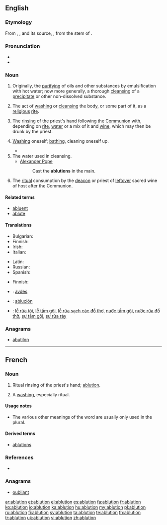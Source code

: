 ==English==

===Etymology===
From {{etyl|frm}} {{term|ablucion}}, {{term|ablution|lang=fr}}, and its source, {{etyl|LL.}} {{term|ablutio||washing, cleansing, ablution|lang=la}}, from the stem of {{etyl|la}} {{term|abluo|abluō|I wash away|lang=la}}.

===Pronunciation===
* {{rhymes|uːʃən}}
* {{audio|en-us-ablution.ogg|Audio (US)}}

===Noun===
{{en-noun}}

# {{chemistry}} Originally, the [[purifying]] of oils and other substances by emulsification with hot water; now more generally, a thorough [[cleansing]] of a [[precipitate]] or other non-dissolved substance. {{defdate|from 15th c.}}
# The act of [[washing]] or [[cleansing]] the body, or some part of it, as a [[religious]] [[rite]]. {{defdate|from 16th c.}}
# {{context|Western|_|Christianity}} The [[rinse|rinsing]] of the priest's hand following the [[Communion]] with, depending on [[rite]], [[water]] or a mix of it and [[wine]], which may then be drunk by the priest. {{defdate|from 17th c.}}
# {{literary|or|humorous|usually|in plural}} [[washing|Washing]] oneself; [[bathing]], cleaning oneself up. {{defdate|from 17th c.}}
#* {{quote-book|year=1835|author=[[s:Author:William Gilmore Simms|William Gilmore Simms]]|title=[[s:The Partisan|The Partisan]]|publisher=Harper|section=[[s:The Partisan/II|Chapter II]]|page=[[s:Page:The Partisan, v1.djvu/26|25]]|passage=He followed the steps of Bella, who soon conducted him to his chamber, and left him to those '''ablutions''' which a long ride along a sandy road had rendered particularly necessary.}}
# The water used in cleansing. {{defdate|from 17th c.}}
#* [[w:Alexander Pope|Alexander Pope]]
#*: Cast the '''ablutions''' in the main.
# {{context|Orthodox|_|Christianity}} The [[ritual]] consumption by the [[deacon]] or priest of [[leftover]] sacred wine of host after the Communion.

====Related terms====
* [[abluent]]
* [[ablute]]

====Translations====
{{trans-top|the act of washing or cleansing}}
* Bulgarian: {{t|bg|промивка}}
* Finnish: {{t|fi|peseytyminen}}
* Irish: {{t+|ga|ionladh|m|xs=Irish}}
* Italian: {{t+|it|abluzione|f}}
{{trans-mid}}
* Latin: {{t-|la|ablutio|f|alt=ablūtiō}}
* Russian: {{t|ru|омовение|n}}
* Spanish: {{t+|es|ablución|f}}
{{trans-bottom}}

{{trans-top|the water used in cleansing}}
* Finnish: {{t-|fi|pesuvesi}}
{{trans-mid}}
{{trans-bottom}}

{{trans-top|Roman Catholic Church: a small quantity of wine and water}}
{{trans-mid}}
{{trans-bottom}}

{{checktrans-top}}
* {{ttbc|sq}}: [[avdes]]
* {{ttbc|es}}: [[ablución]] {{f}}
* {{ttbc|vi}}: [[lễ rửa tội]], [[lễ tắm gội]], [[lễ rửa sạch các đồ thờ]], [[nước tắm gội]], [[nước rửa đồ thờ]], [[sự tắm gội]], [[sự rửa ráy]]
{{trans-bottom}}

===Anagrams===
* [[abutilon#English|abutilon]]

----

==French==

===Noun===
{{fr-noun|f}}

# {{context|Western|_|Christianity|lang=fr}} Ritual rinsing of the priest's hand; [[#English|ablution]].
# {{rare|lang=fr}} A [[washing]], especially ritual.

====Usage notes====
* The various other meanings of the word are usually only used in the plural.

====Derived terms====
* [[ablutions]]

===References===
* {{R:Webster 1913}}

===Anagrams===
* [[oubliant#French|oubliant]]

[[ar:ablution]]
[[et:ablution]]
[[el:ablution]]
[[es:ablution]]
[[fa:ablution]]
[[fr:ablution]]
[[ko:ablution]]
[[io:ablution]]
[[ka:ablution]]
[[hu:ablution]]
[[my:ablution]]
[[pl:ablution]]
[[ru:ablution]]
[[fi:ablution]]
[[sv:ablution]]
[[ta:ablution]]
[[te:ablution]]
[[th:ablution]]
[[tr:ablution]]
[[uk:ablution]]
[[vi:ablution]]
[[zh:ablution]]